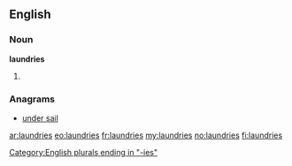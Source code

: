 ==English==

===Noun===
'''laundries'''

# {{plural of|[[laundry]]}}

===Anagrams===
* [[under sail#English|under sail]]

[[Category:English plurals ending in "-ies"]]

[[ar:laundries]]
[[eo:laundries]]
[[fr:laundries]]
[[my:laundries]]
[[no:laundries]]
[[fi:laundries]]